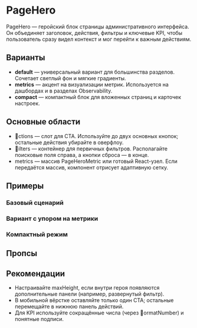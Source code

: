 
<Meta of={PageHero} title="Patterns/PageHero/Docs" />

# PageHero

PageHero — геройский блок страницы административного интерфейса. Он объединяет заголовок, действия, фильтры и ключевые KPI, чтобы пользователь сразу видел контекст и мог перейти к важным действиям.

## Варианты

- **default** — универсальный вариант для большинства разделов. Сочетает светлый фон и мягкие градиенты.
- **metrics** — акцент на визуализации метрик. Используется на дашбордах и в разделах Observability.
- **compact** — компактный блок для вложенных страниц и карточек настроек.

## Основные области

- ctions — слот для CTA. Используйте до двух основных кнопок; остальные действия убирайте в оверфлоу.
- ilters — контейнер для первичных фильтров. Располагайте поисковые поля справа, а кнопки сброса — в конце.
- metrics — массив PageHeroMetric или готовый React-узел. Если передаётся массив, компонент отрисует адаптивную сетку.

## Примеры

### Базовый сценарий

<Canvas>
  <Story of={PageHeroStories.Default} />
</Canvas>

### Вариант с упором на метрики

<Canvas>
  <Story of={PageHeroStories.Metrics} />
</Canvas>

### Компактный режим

<Canvas>
  <Story of={PageHeroStories.Compact} />
</Canvas>

## Пропсы

<ArgsTable of={PageHero} />

## Рекомендации

- Настраивайте maxHeight, если внутри героя появляются дополнительные панели (например, развернутый фильтр).
- В мобильной вёрстке оставляйте только один CTA; остальные перемещайте в нижнюю панель действий.
- Для KPI используйте сокращённые числа (через ormatNumber) и понятные подписи.
